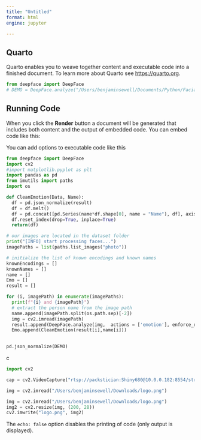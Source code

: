 ```yaml
---
title: "Untitled"
format: html
engine: jupyter

---
```


## Quarto

Quarto enables you to weave together content and executable code into a finished document. To learn more about Quarto see <https://quarto.org>.

```python
from deepface import DeepFace
# DEMO = DeepFace.analyze("/Users/benjaminsewell/Documents/Python/FacialRecognition/facial_recognition/dataset/Faces/Bailey_Belanger/IMG_8194.jpg")

```
## Running Code

When you click the **Render** button a document will be generated that includes both content and the output of embedded code. You can embed code like this:

You can add options to executable code like this 

```python
from deepface import DeepFace
import cv2 
#import matplotlib.pyplot as plt 
import pandas as pd
from imutils import paths
import os

def CleanEmotion(Data, Name):
  df = pd.json_normalize(result)
  df = df.melt()
  df = pd.concat([pd.Series(name*df.shape[0], name = "Name"), df], axis = 1)
  df.reset_index(drop=True, inplace=True)
  return(df)

# our images are located in the dataset folder
print("[INFO] start processing faces...")
imagePaths = list(paths.list_images("photo"))

# initialize the list of known encodings and known names
knownEncodings = []
knownNames = []
name = []
Emo = []
result = []

for (i, imagePath) in enumerate(imagePaths):
  print(f"{i} and {imagePath}")
  # extract the person name from the image path
  name.append(imagePath.split(os.path.sep)[-2])
  img = cv2.imread(imagePath)
  result.append(DeepFace.analyze(img,  actions = ['emotion'], enforce_detection=False))
  Emo.append(CleanEmotion(result[i],name[i]))
  

pd.json_normalize(DEMO)
```
c
```python
import cv2

cap = cv2.VideoCapture("rtsp://packstician:Shiny680@10.0.0.182:8554/stream3") 

img = cv2.imread("/Users/benjaminsewell/Downloads/logo.png")
```

```python
img = cv2.imread("/Users/benjaminsewell/Downloads/logo.png")
img2 = cv2.resize(img, (200, 28))
cv2.imwrite("logo.png", img2)
```

The `echo: false` option disables the printing of code (only output is displayed).
